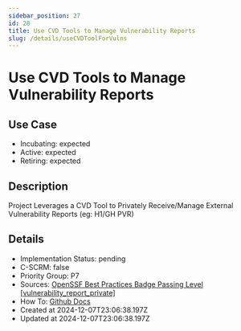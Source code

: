 ```yaml
---
sidebar_position: 27
id: 28
title: Use CVD Tools to Manage Vulnerability Reports
slug: /details/useCVDToolForVulns
---
```


# Use CVD Tools to Manage Vulnerability Reports

## Use Case
- Incubating: expected
- Active: expected
- Retiring: expected

## Description

Project Leverages a CVD Tool to Privately Receive/Manage External Vulnerability Reports (eg: H1/GH PVR)

## Details
- Implementation Status: pending
- C-SCRM: false
- Priority Group: P7
- Sources: [OpenSSF Best Practices Badge Passing Level [vulnerability_report_private]](https://www.bestpractices.dev/en/criteria?details=true&rationale=true#0.vulnerability_report_private)
- How To: [Github Docs](https://docs.github.com/en/code-security/security-advisories/working-with-repository-security-advisories/configuring-private-vulnerability-reporting-for-an-organization)
- Created at 2024-12-07T23:06:38.197Z
- Updated at 2024-12-07T23:06:38.197Z

